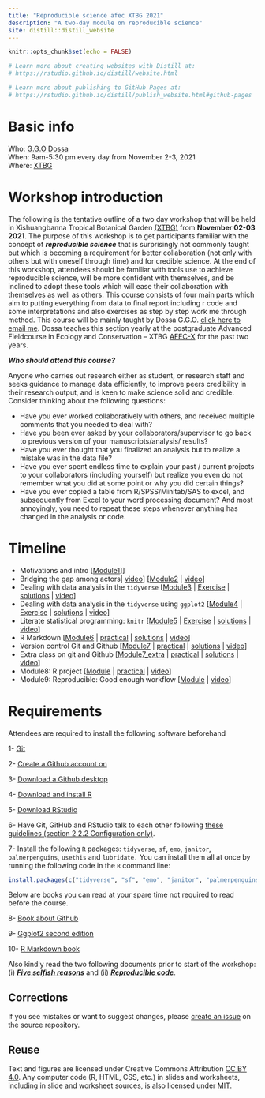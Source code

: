 ```yaml
---
title: "Reproducible science afec XTBG 2021"
description: "A two-day module on reproducible science"
site: distill::distill_website
---
```


```r
knitr::opts_chunk$set(echo = FALSE)

# Learn more about creating websites with Distill at:
# https://rstudio.github.io/distill/website.html

# Learn more about publishing to GitHub Pages at:
# https://rstudio.github.io/distill/publish_website.html#github-pages

```

# Basic info

Who: [G.G.O Dossa](https://dossag.github.io/)  
When: 9am-5:30 pm every day from November 2-3, 2021  
Where: [XTBG](http://english.xtbg.cas.cn/)  
<!-- Syllabus: [click here](syllabus.html)   -->
<!-- Upcoming Modules and assignments: [click here](schedule.html)   -->

# Workshop introduction

The following is the tentative outline of a two day workshop that will be held in Xishuangbanna Tropical Botanical Garden [(XTBG)](http://english.xtbg.cas.cn/) from **November 02-03 2021**. The purpose of this workshop is to get participants familiar with the concept of ***reproducible science*** that is surprisingly not commonly taught but which is becoming a requirement for better collaboration (not only with others but with oneself through time) and for credible science. At the end of this workshop, attendees should be familiar with tools use to achieve reproducible science, will be more confident with themselves, and be inclined to adopt these tools which will ease their collaboration with themselves as well as others. This course consists of four main parts which aim to putting everything from data to final report including r code and some interpretations and also exercises as step by step work me through method. This course will be mainly taught by Dossa G.G.O. [click here to email me](mailto:dossa@xtbg.org.cn). Dossa teaches this section yearly at the postgraduate Advanced Fieldcourse in Ecology and Conservation -- XTBG [AFEC-X](https://www.pfs-tropasia.org/) for the past two years.

***Who should attend this course?***

Anyone who carries out research either as student, or research staff and seeks guidance to manage data efficiently, to improve peers credibility in their research output, and is keen to make science solid and credible. Consider thinking about the following questions:

-   Have you ever worked collaboratively with others, and received multiple comments that you needed to deal with?
-   Have you been ever asked by your collaborators/supervisor to go back to previous version of your manuscripts/analysis/ results?
-   Have you ever thought that you finalized an analysis but to realize a mistake was in the data file?
-   Have you ever spent endless time to explain your past / current projects to your collaborators (including yourself) but realize you even do not remember what you did at some point or why you did certain things?
-   Have you ever copied a table from R/SPSS/Minitab/SAS to excel, and subsequently from Excel to your word processing document? And most annoyingly, you need to repeat these steps whenever anything has changed in the analysis or code.


# Timeline

* Motivations and intro [[Module1](slides/Module1_introduction.html)]]
* Bridging the gap among actors| [video]()] [[Module2](slides/Module2_Bridging_the_gap_among_actors.html) | [video]()]
* Dealing with data analysis in the `tidyverse` [[Module3](slides/Module3_Dealing_with_data_analysis.html) | [Exercise](Exercise_1_Tidyverse_Data_manipulation.html) | [solutions](Excercise_1_Data_manipulation_solution.html) | [video]()]
* Dealing with data analysis in the `tidyverse` using `ggplot2` [[Module4](slides/Module4_Data_visualization_ggplot2.html) | [Exercise](Exercise_2_datavisualisation.html) | [solutions](Exercise_2_datavisualisation_solution.html) | [video]()]
* Literate statistical programming: `knitr` [[Module5](slides/Module5_Literate_statistical_programming_knitr.html) | [Exercise](Exercise_3_Building_your_own_RMardown.html) | [solutions](Exercise_3_Building_your_own_RMardown_solution.html) | [video]()]
* R Markdown [[Module6](slides/Module6_markdown.html) | [practical](Exercise_3_Building_your_own_RMardown.html) | [solutions](Exercise_3_Building_your_own_RMardown_solution.html) | [video]()]
* Version control Git and Github [[Module7](slides/Module7_Version_control_git_github.html) | [practical](Exercise_4_Version_control_git_github.html) | [solutions]() | [video]()]
* Extra class on git and Github [[Module7_extra](slides/Module7_Version_control_git_github.html) | [practical](slides/Module7_extra.pdf) | [solutions]() | [video]()]
* Module8: R project [[Module]() | [practical]() | [video]()]
* Module9: Reproducible: Good enough workflow [[Module]() | [video]()]


# Requirements

Attendees are required to install the following software beforehand

1-	[Git](https://git-scm.com/downloads)

2-	[Create a Github account on](https://github.com/)

3-	[Download a Github desktop](https://desktop.github.com/)

4-	[Download and install R](https://cran.r-project.org/)

5-	[Download RStudio](https://www.rstudio.com/products/rstudio/download/)

6- Have Git, GitHub and RStudio talk to each other following [these guidelines (section 2.2.2 Configuration only)](https://inbo.github.io/git-course/course_rstudio.html#222_configuration).

7- Install the following `R` packages: `tidyverse`, `sf`, `emo`, `janitor`, `palmerpenguins`, `usethis` and `lubridate.` You can install them all at once by running the following code in the `R` command line:

```r
install.packages(c("tidyverse", "sf", "emo", "janitor", "palmerpenguins", "usethis", "lubridate"))
```

Below are books you can read at your spare time not required to read before the course.


8-	[Book about  Github](https://orchid00.github.io/actions_sandbox/)

9-	[Ggplot2 second edition](https://r-graphics.org/)

10-	[R Markdown book](https://bookdown.org/yihui/rmarkdown-cookbook/)

Also kindly read the two following documents prior to start of the workshop: (i) [***Five selfish reasons***](https://genomebiology.biomedcentral.com/articles/10.1186/s13059-015-0850-7) and (ii) [***Reproducible code***](https://www.britishecologicalsociety.org/wp-content/uploads/2019/06/BES-Guide-Reproducible-Code-2019.pdf).




## Corrections {.appendix}

If you see mistakes or want to suggest changes, please [create an issue](https://github.com/dossag/reproducible-science-afec-X-2021/issues) on the source repository.

## Reuse {.appendix}

Text and figures are licensed under Creative Commons Attribution [CC BY 4.0](https://creativecommons.org/licenses/by/4.0/). Any computer code (R, HTML, CSS, etc.) in slides and worksheets, including in slide and worksheet sources, is also licensed under [MIT](https://github.com/dossag/reproducible-science-afec-XTBG-2021/blob/master/LICENSE.md). 
